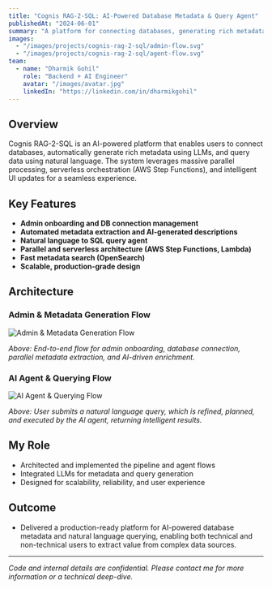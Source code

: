 ```yaml
---
title: "Cognis RAG-2-SQL: AI-Powered Database Metadata & Query Agent"
publishedAt: "2024-06-01"
summary: "A platform for connecting databases, generating rich metadata with LLMs, and querying data using natural language. Features massive parallel processing, serverless orchestration, and intelligent UI updates."
images:
  - "/images/projects/cognis-rag-2-sql/admin-flow.svg"
  - "/images/projects/cognis-rag-2-sql/agent-flow.svg"
team:
  - name: "Dharmik Gohil"
    role: "Backend + AI Engineer"
    avatar: "/images/avatar.jpg"
    linkedIn: "https://linkedin.com/in/dharmikgohil"
---
```


## Overview

Cognis RAG-2-SQL is an AI-powered platform that enables users to connect databases, automatically generate rich metadata using LLMs, and query data using natural language. The system leverages massive parallel processing, serverless orchestration (AWS Step Functions), and intelligent UI updates for a seamless experience.

## Key Features

- **Admin onboarding and DB connection management**
- **Automated metadata extraction and AI-generated descriptions**
- **Natural language to SQL query agent**
- **Parallel and serverless architecture (AWS Step Functions, Lambda)**
- **Fast metadata search (OpenSearch)**
- **Scalable, production-grade design**

## Architecture

### Admin & Metadata Generation Flow

![Admin & Metadata Generation Flow](/images/projects/cognis-rag-2-sql/admin-flow.svg)

*Above: End-to-end flow for admin onboarding, database connection, parallel metadata extraction, and AI-driven enrichment.*

### AI Agent & Querying Flow

![AI Agent & Querying Flow](/images/projects/cognis-rag-2-sql/agent-flow.svg)

*Above: User submits a natural language query, which is refined, planned, and executed by the AI agent, returning intelligent results.*

## My Role
- Architected and implemented the pipeline and agent flows
- Integrated LLMs for metadata and query generation
- Designed for scalability, reliability, and user experience

## Outcome
- Delivered a production-ready platform for AI-powered database metadata and natural language querying, enabling both technical and non-technical users to extract value from complex data sources.

---

*Code and internal details are confidential. Please contact me for more information or a technical deep-dive.* 